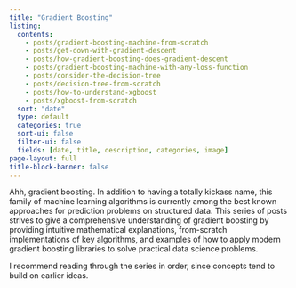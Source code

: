 ```yaml
---
title: "Gradient Boosting"
listing:
  contents:
    - posts/gradient-boosting-machine-from-scratch
    - posts/get-down-with-gradient-descent
    - posts/how-gradient-boosting-does-gradient-descent
    - posts/gradient-boosting-machine-with-any-loss-function
    - posts/consider-the-decision-tree
    - posts/decision-tree-from-scratch
    - posts/how-to-understand-xgboost
    - posts/xgboost-from-scratch
  sort: "date"
  type: default
  categories: true
  sort-ui: false
  filter-ui: false
  fields: [date, title, description, categories, image]
page-layout: full
title-block-banner: false
---
```


Ahh, gradient boosting.  In addition to having a totally kickass name, this family of machine learning algorithms is currently among the best known approaches for prediction problems on structured data. 
This series of posts strives to give a comprehensive understanding of gradient boosting by providing intuitive mathematical explanations, from-scratch implementations of key algorithms, and examples of how to apply modern gradient boosting libraries to solve practical data science problems.

I recommend reading through the series in order, since concepts tend to build on earlier ideas.